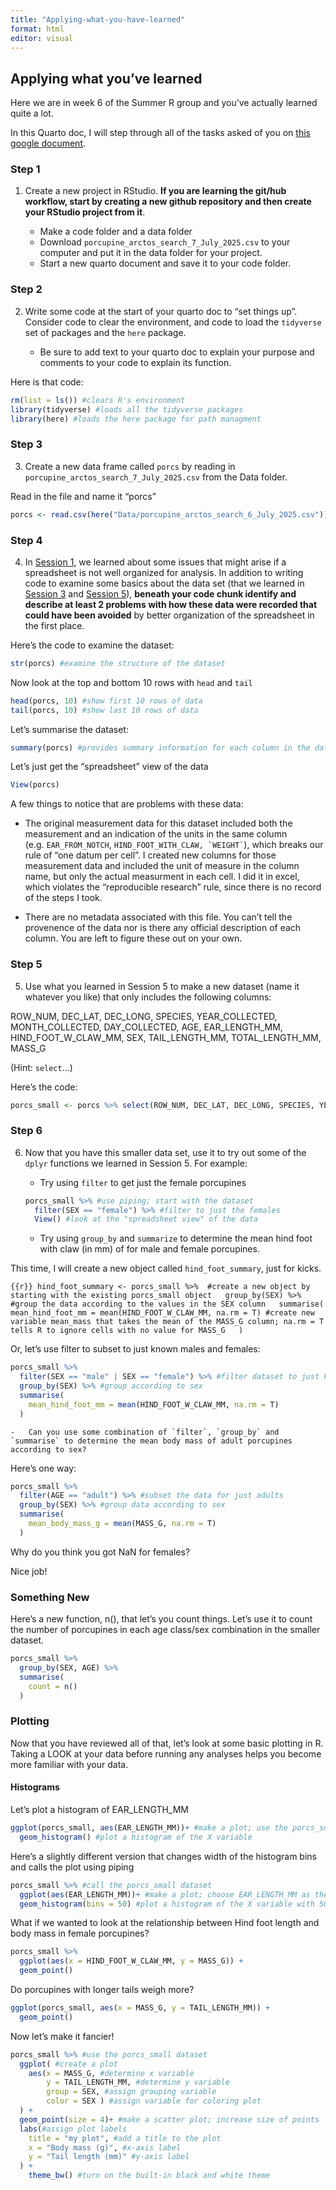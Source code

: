 ```yaml
---
title: "Applying-what-you-have-learned"
format: html
editor: visual
---
```


## Applying what you've learned

Here we are in week 6 of the Summer R group and you've actually learned quite a lot.

In this Quarto doc, I will step through all of the tasks asked of you on [this google document](https://docs.google.com/document/d/11-IKRdYxpTwPkJ_xSCvJ7QKmdgvnONgHCRn33OXU-IA/edit?usp=sharing).

### Step 1

1.  Create a new project in RStudio. **If you are learning the git/hub workflow, start by creating a new github repository and then create your RStudio project from it**.

    -   Make a code folder and a data folder
    -   Download `porcupine_arctos_search_7_July_2025.csv` to your computer and put it in the data folder for your project.
    -   Start a new quarto document and save it to your code folder.

### Step 2

2.  Write some code at the start of your quarto doc to “set things up”. Consider code to clear the environment, and code to load the `tidyverse` set of packages and the `here` package.

    -   Be sure to add text to your quarto doc to explain your purpose and comments to your code to explain its function.

Here is that code:

```r
rm(list = ls()) #clears R's environment
library(tidyverse) #loads all the tidyverse packages
library(here) #loads the here package for path managment
```

### Step 3

3.  Create a new data frame called `porcs` by reading in `porcupine_arctos_search_7_July_2025.csv` from the Data folder.

Read in the file and name it "porcs"

```r
porcs <- read.csv(here("Data/porcupine_arctos_search_6_July_2025.csv"))
```

### Step 4

4.  In [Session 1](https://drive.google.com/drive/folders/149lsHC2FsICLaVLQXgBEVtSzDgKiLPpH?usp=drive_link), we learned about some issues that might arise if a spreadsheet is not well organized for analysis. In addition to writing code to examine some basics about the data set (that we learned in [Session 3](https://drive.google.com/drive/folders/1nXL263605DwV0_TBSsDO4gYkTItUCv2-?usp=drive_link) and [Session 5](https://docs.google.com/document/d/1ZRFsHoer4YCHdMNxgU6_YdEQPRQjPZnMe1wSo_5lyKE/edit?usp=drive_link)), **beneath your code chunk identify and describe at least 2 problems with how these data were recorded that could have been avoided** by better organization of the spreadsheet in the first place.

Here's the code to examine the dataset:

```r
str(porcs) #examine the structure of the dataset
```

Now look at the top and bottom 10 rows with `head` and `tail`

```r
head(porcs, 10) #show first 10 rows of data
tail(porcs, 10) #show last 10 rows of data
```

Let's summarise the dataset:

```r
summary(porcs) #provides summary information for each column in the dataset
```

Let's just get the "spreadsheet" view of the data

```r
View(porcs)
```

A few things to notice that are problems with these data:

-   The original measurement data for this dataset included both the measurement and an indication of the units in the same column (e.g. `EAR_FROM_NOTCH`, `` HIND_FOOT_WITH_CLAW, `WEIGHT` ``), which breaks our rule of "one datum per cell". I created new columns for those measurement data and included the unit of measure in the column name, but only the actual measurment in each cell. I did it in excel, which violates the "reproducible research" rule, since there is no record of the steps I took.

-   There are no metadata associated with this file. You can't tell the provenence of the data nor is there any official description of each column. You are left to figure these out on your own.

### Step 5

5.  Use what you learned in Session 5 to make a new dataset (name it whatever you like) that only includes the following columns:

ROW_NUM, DEC_LAT, DEC_LONG, SPECIES, YEAR_COLLECTED, MONTH_COLLECTED, DAY_COLLECTED, AGE, EAR_LENGTH_MM, HIND_FOOT_W_CLAW_MM, SEX, TAIL_LENGTH_MM, TOTAL_LENGTH_MM, MASS_G

(Hint: `select`…)

Here's the code:

```r
porcs_small <- porcs %>% select(ROW_NUM, DEC_LAT, DEC_LONG, SPECIES, YEAR_COLLECTED, MONTH_COLLECTED, DAY_COLLECTED, AGE, EAR_LENGTH_MM, HIND_FOOT_W_CLAW_MM, SEX, TAIL_LENGTH_MM, TOTAL_LENGTH_MM, MASS_G)
```

### Step 6

6.  Now that you have this smaller data set, use it to try out some of the `dplyr` functions we learned in Session 5. For example:

    -   Try using `filter` to get just the female porcupines

    ```r
    porcs_small %>% #use piping; start with the dataset
      filter(SEX == "female") %>% #filter to just the females
      View() #look at the "spreadsheet view" of the data
    ```

    -   Try using `group_by` and `summarize` to determine the mean hind foot with claw (in mm) of for male and female porcupines.

This time, I will create a new object called `hind_foot_summary`, just for kicks.

```{{r}}
hind_foot_summary <- porcs_small %>%  #create a new object by starting with the existing porcs_small object
  group_by(SEX) %>% #group the data according to the values in the SEX column
  summarise( 
    mean_hind_foot_mm = mean(HIND_FOOT_W_CLAW_MM, na.rm = T) #create new variable mean_mass that takes the mean of the MASS_G column; na.rm = T tells R to ignore cells with no value for MASS_G
  )
```

Or, let's use filter to subset to just known males and females:

```r
porcs_small %>% 
  filter(SEX == "male" | SEX == "female") %>% #filter dataset to just known males and females
  group_by(SEX) %>% #group according to sex
  summarise(
    mean_hind_foot_mm = mean(HIND_FOOT_W_CLAW_MM, na.rm = T)
  )
```

```         
-   Can you use some combination of `filter`, `group_by` and `summarise` to determine the mean body mass of adult porcupines according to sex?
```

Here's one way:

```r
porcs_small %>% 
  filter(AGE == "adult") %>% #subset the data for just adults
  group_by(SEX) %>% #group data according to sex
  summarise(
    mean_body_mass_g = mean(MASS_G, na.rm = T)
  )
```

Why do you think you got NaN for females?

Nice job!

### Something New

Here’s a new function, n(), that let’s you count things. Let’s use it to count the number of porcupines in each age class/sex combination in the smaller dataset.

```r
porcs_small %>% 
  group_by(SEX, AGE) %>% 
  summarise(
    count = n()
  )
```

### Plotting

Now that you have reviewed all of that, let’s look at some basic plotting in R. Taking a LOOK at your data before running any analyses helps you become more familiar with your data.

#### Histograms

Let's plot a histogram of EAR_LENGTH_MM

```r
ggplot(porcs_small, aes(EAR_LENGTH_MM))+ #make a plot; use the porcs_small dataset and choose EAR_LENGTH_MM as the X variable
  geom_histogram() #plot a histogram of the X variable
```

Here's a slightly different version that changes width of the histogram bins and calls the plot using piping

```r
porcs_small %>% #call the porcs_small dataset
  ggplot(aes(EAR_LENGTH_MM))+ #make a plot; choose EAR_LENGTH_MM as the X variable
  geom_histogram(bins = 50) #plot a histogram of the X variable with 50 rather than the default 30 bins
```

What if we wanted to look at the relationship between Hind foot length and body mass in female porcupines?

```r
porcs_small %>% 
  ggplot(aes(x = HIND_FOOT_W_CLAW_MM, y = MASS_G)) + 
  geom_point()
```

Do porcupines with longer tails weigh more?

```r
ggplot(porcs_small, aes(x = MASS_G, y = TAIL_LENGTH_MM)) +
  geom_point()
```

Now let's make it fancier!

```r
porcs_small %>% #use the porcs_small dataset
  ggplot( #create a plot
    aes(x = MASS_G, #determine x variable
        y = TAIL_LENGTH_MM, #determine y variable
        group = SEX, #assign grouping variable
        color = SEX ) #assign variable for coloring plot
  ) +
  geom_point(size = 4)+ #make a scatter plot; increase size of points
  labs(#assign plot labels
    title = "my plot", #add a title to the plot
    x = "Body mass (g)", #x-axis label
    y = "Tail length (mm)" #y-axis label
  ) +
    theme_bw() #turn on the built-in black and white theme
```

